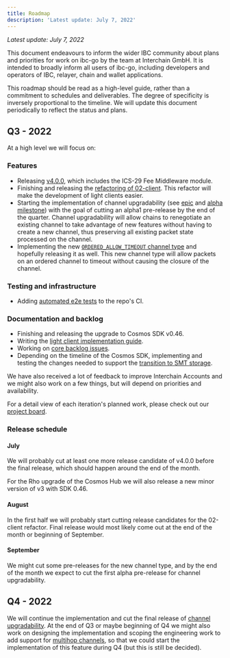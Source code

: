 ```yaml
---
title: Roadmap
description: 'Latest update: July 7, 2022'
---
```


*Latest update: July 7, 2022*

This document endeavours to inform the wider IBC community about plans and priorities for work on ibc-go by the team at Interchain GmbH. It is intended to broadly inform all users of ibc-go, including developers and operators of IBC, relayer, chain and wallet applications.

This roadmap should be read as a high-level guide, rather than a commitment to schedules and deliverables. The degree of specificity is inversely proportional to the timeline. We will update this document periodically to reflect the status and plans.

## Q3 - 2022

At a high level we will focus on:

### Features

* Releasing [v4.0.0](https://github.com/cosmos/ibc-go/milestone/26), which includes the ICS-29 Fee Middleware module.
* Finishing and releasing the [refactoring of 02-client](https://github.com/cosmos/ibc-go/milestone/16). This refactor will make the development of light clients easier.
* Starting the implementation of channel upgradability (see [epic](https://github.com/cosmos/ibc-go/issues/1599) and [alpha milestone](https://github.com/cosmos/ibc-go/milestone/29)) with the goal of cutting an alpha1 pre-release by the end of the quarter. Channel upgradability will allow chains to renegotiate an existing channel to take advantage of new features without having to create a new channel, thus preserving all existing packet state processed on the channel.
* Implementing the new [`ORDERED_ALLOW_TIMEOUT` channel type](https://github.com/cosmos/ibc-go/milestone/31) and hopefully releasing it as well. This new channel type will allow packets on an ordered channel to timeout without causing the closure of the channel.

### Testing and infrastructure

* Adding [automated e2e tests](https://github.com/cosmos/ibc-go/milestone/32) to the repo's CI.

### Documentation and backlog

* Finishing and releasing the upgrade to Cosmos SDK v0.46.
* Writing the [light client implementation guide](https://github.com/cosmos/ibc-go/issues/59).
* Working on [core backlog issues](https://github.com/cosmos/ibc-go/milestone/28).
* Depending on the timeline of the Cosmos SDK, implementing and testing the changes needed to support the [transition to SMT storage](https://github.com/cosmos/ibc-go/milestone/21).

We have also received a lot of feedback to improve Interchain Accounts and we might also work on a few things, but will depend on priorities and availability.

For a detail view of each iteration's planned work, please check out our [project board](https://github.com/orgs/cosmos/projects/7).

### Release schedule

#### **July**

We will probably cut at least one more release candidate of v4.0.0 before the final release, which should happen around the end of the month.

For the Rho upgrade of the Cosmos Hub we will also release a new minor version of v3 with SDK 0.46.

#### **August**

In the first half we will probably start cutting release candidates for the 02-client refactor. Final release would most likely come out at the end of the month or beginning of September.

#### **September**

We might cut some pre-releases for the new channel type, and by the end of the month we expect to cut the first alpha pre-release for channel upgradability.

## Q4 - 2022

We will continue the implementation and cut the final release of [channel upgradability](https://github.com/cosmos/ibc/blob/master/spec/core/ics-004-channel-and-packet-semantics/UPGRADES.md). At the end of Q3 or maybe beginning of Q4 we might also work on designing the implementation and scoping the engineering work to add support for [multihop channels](https://github.com/cosmos/ibc/pull/741/files), so that we could start the implementation of this feature during Q4 (but this is still be decided).
